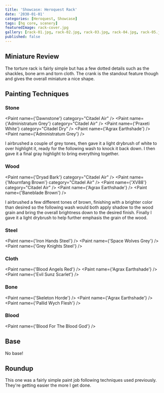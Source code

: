 ```yaml
---
title: 'Showcase: Heroquest Rack'
date: '2030-01-01'
categories: [Heroquest, Showcase]
tags: [hq core, scenery]
featuredImage: rack-cover.jpg
gallery: [rack-01.jpg, rack-02.jpg, rack-03.jpg, rack-04.jpg, rack-05.jpg]
published: false
---
```



## Miniature Review

The torture rack is fairly simple but has a few dotted details such as the shackles, bone arm and torn cloth. The
crank is the standout feature though and gives the overall miniature a nice shape.

## Painting Techniques

### Stone

<Paint name={'Dawnstone'} category="Citadel Air" />
<Paint name={'Administratum Grey'} category="Citadel Air" />
<Paint name={'Praxeti White'} category="Citadel Dry" />
<Paint name={'Agrax Earthshade'} />
<Paint name={'Administratum Grey'} />

I airbrushed a couple of grey tones, then gave it a light drybrush of white to over highlight it, ready for the
following wash to knock it back down. I then gave it a final gray highlight to bring everything together.

### Wood

<Paint name={'Dryad Bark'} category="Citadel Air" />
<Paint name={'Mournfang Brown'} category="Citadel Air" />
<Paint name={'XV88'} category="Citadel Air" />
<Paint name={'Agrax Earthshade'} />
<Paint name={'Baneblade Brown'} />

I airbrushed a few different tones of brown, finishing with a brighter color than desired so the following wash
would both apply shadow to the wood grain and bring the overall brightness down to the desired finish.
Finally I gave it a light drybrush to help further emphasis the grain of the wood.

### Steel

<Paint name={'Iron Hands Steel'} />
<Paint name={'Space Wolves Grey'} />
<Paint name={'Grey Knights Steel'} />

### Cloth

<Paint name={'Blood Angels Red'} />
<Paint name={'Agrax Earthshade'} />
<Paint name={'Evil Sunz Scarlet'} />

### Bone

<Paint name={'Skeleton Horde'} />
<Paint name={'Agrax Earthshade'} />
<Paint name={'Pallid Wych Flesh'} />

### Blood

<Paint name={'Blood For The Blood God'} />

## Base

No base!

## Roundup

This one was a fairly simple paint job following techniques used previously. They're getting easier the more I get done.
